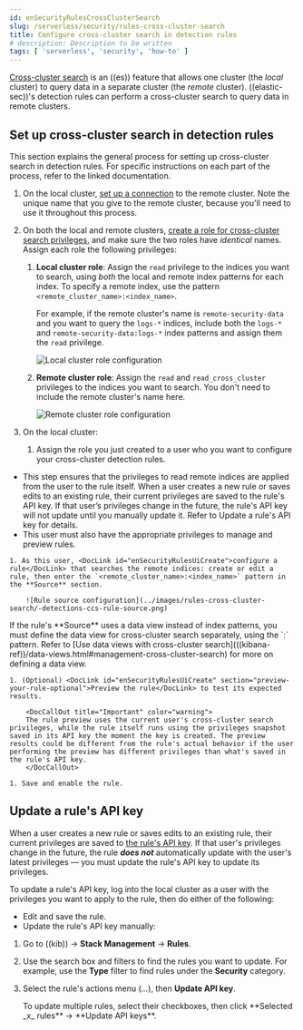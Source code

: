 ```yaml
---
id: enSecurityRulesCrossClusterSearch
slug: /serverless/security/rules-cross-cluster-search
title: Configure cross-cluster search in detection rules
# description: Description to be written
tags: [ 'serverless', 'security', 'how-to' ]
---
```


<div id="rules-cross-cluster-search"></div>

[Cross-cluster search](((ref))/modules-cross-cluster-search.html) is an ((es)) feature that allows one cluster (the _local_ cluster) to query data in a separate cluster (the _remote_ cluster). ((elastic-sec))'s detection rules can perform a cross-cluster search to query data in remote clusters.

<div id="set-up-ccs-rules"></div>

## Set up cross-cluster search in detection rules

This section explains the general process for setting up cross-cluster search in detection rules. For specific instructions on each part of the process, refer to the linked documentation.

1. On the local cluster, [set up a connection](((ref))/remote-clusters-connect.html) to the remote cluster. Note the unique name that you give to the remote cluster, because you'll need to use it throughout this process.

1. On both the local and remote clusters, [create a role for cross-cluster search privileges](((ref))/remote-clusters-privileges.html#clusters-privileges-ccs-kibana), and make sure the two roles have _identical_ names. Assign each role the following privileges:

    1. **Local cluster role**: Assign the `read` privilege to the indices you want to search, using _both_ the local and remote index patterns for each index. To specify a remote index, use the pattern `<remote_cluster_name>:<index_name>`.

        For example, if the remote cluster's name is `remote-security-data` and you want to query the `logs-*` indices, include both the `logs-*` and `remote-security-data:logs-*` index patterns and assign them the `read` privilege.

        ![Local cluster role configuration](../images/rules-cross-cluster-search/-detections-ccs-local-role.png)

    1. **Remote cluster role**: Assign the `read` and `read_cross_cluster` privileges to the indices you want to search. You don't need to include the remote cluster's name here.

        ![Remote cluster role configuration](../images/rules-cross-cluster-search/-detections-ccs-remote-role.png)

1. On the local cluster:

    1. Assign the role you just created to a user who you want to configure your cross-cluster detection rules.

<DocCallOut title="Important" color="warning">

* This step ensures that the privileges to read remote indices are applied from the user to the rule itself. When a user creates a new rule or saves edits to an existing rule, their current privileges are saved to the rule's API key. If that user’s privileges change in the future, the rule's API key will not update until you manually update it. Refer to <DocLink id="enSecurityRulesCrossClusterSearch" section="update-a-rules-api-key">Update a rule's API key</DocLink> for details.
* This user must also have the <DocLink id="enSecurityDetectionsPermissionsSection" section="enable-and-access-detections">appropriate privileges</DocLink> to manage and preview rules.

</DocCallOut>

    1. As this user, <DocLink id="enSecurityRulesUiCreate">configure a rule</DocLink> that searches the remote indices: create or edit a rule, then enter the `<remote_cluster_name>:<index_name>` pattern in the **Source** section.

        ![Rule source configuration](../images/rules-cross-cluster-search/-detections-ccs-rule-source.png)

<DocCallOut title="Note">
If the rule's **Source** uses a data view instead of index patterns, you must define the data view for cross-cluster search separately, using the `<remote_cluster_name>:<index_name>` pattern. Refer to [Use data views with cross-cluster search](((kibana-ref))/data-views.html#management-cross-cluster-search) for more on defining a data view.
</DocCallOut>

    1. (Optional) <DocLink id="enSecurityRulesUiCreate" section="preview-your-rule-optional">Preview the rule</DocLink> to test its expected results.

        <DocCallOut title="Important" color="warning">
        The rule preview uses the current user's cross-cluster search privileges, while the rule itself runs using the privileges snapshot saved in its API key the moment the key is created. The preview results could be different from the rule's actual behavior if the user performing the preview has different privileges than what's saved in the rule's API key.
        </DocCallOut>

    1. Save and enable the rule.

<div id="update-api-key"></div>

## Update a rule's API key

When a user creates a new rule or saves edits to an existing rule, their current privileges are saved to [the rule's API key](((kibana-ref))/alerting-setup.html#alerting-authorization). If that user's privileges change in the future, the rule **_does not_** automatically update with the user's latest privileges — you must update the rule's API key to update its privileges.

To update a rule's API key, log into the local cluster as a user with the privileges you want to apply to the rule, then do either of the following:

* Edit and save the rule.
* Update the rule's API key manually:
1. Go to ((kib)) -> **Stack Management** -> **Rules**.
1. Use the search box and filters to find the rules you want to update. For example, use the **Type** filter to find rules under the **Security** category.
1. Select the rule's actions menu (*...*), then **Update API key**.

    <DocCallOut title="Tip">
    To update multiple rules, select their checkboxes, then click **Selected _x_ rules** -> **Update API keys**.
    </DocCallOut>

